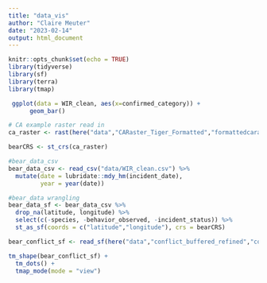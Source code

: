 ```yaml
---
title: "data_vis"
author: "Claire Meuter"
date: "2023-02-14"
output: html_document
---
```


```r
knitr::opts_chunk$set(echo = TRUE)
library(tidyverse)
library(sf)
library(terra)
library(tmap)
```

```r
 ggplot(data = WIR_clean, aes(x=confirmed_category)) +
      geom_bar()
```

```r
# CA example raster read in 
ca_raster <- rast(here("data","CARaster_Tiger_Formatted","formattedcaraster.tif"))

bearCRS <- st_crs(ca_raster)

#bear_data_csv
bear_data_csv <- read_csv("data/WIR_clean.csv") %>%
  mutate(date = lubridate::mdy_hm(incident_date),
         year = year(date))

#bear_data wrangling
bear_data_sf <- bear_data_csv %>%
  drop_na(latitude, longitude) %>%
  select(c(-species, -behavior_observed, -incident_status)) %>%
  st_as_sf(coords = c("latitude","longitude"), crs = bearCRS)

bear_conflict_sf <- read_sf(here("data","conflict_buffered_refined","conflict_buffered_refined.shp"))

tm_shape(bear_conflict_sf) +
  tm_dots() + 
  tmap_mode(mode = "view")
```

